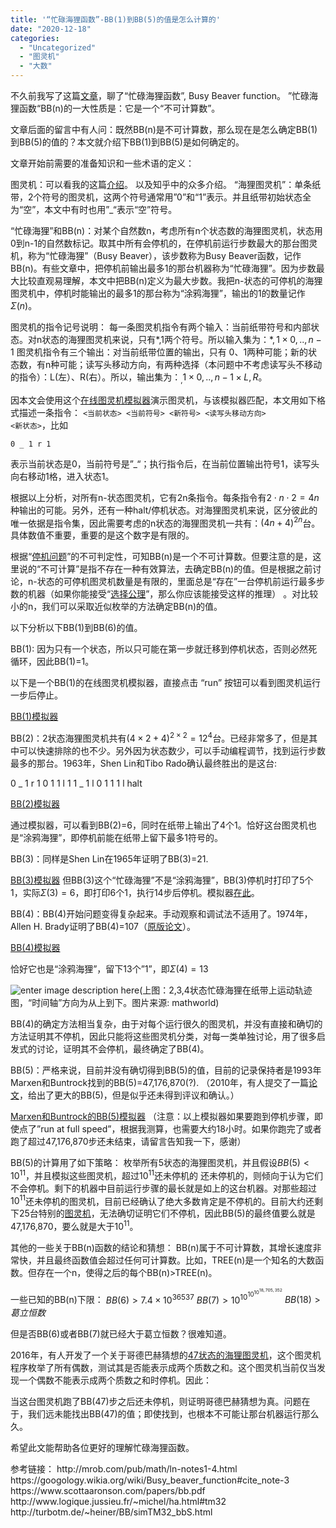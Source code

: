 ```yaml
---
title: '“忙碌海狸函数”-BB(1)到BB(5)的值是怎么计算的'
date: "2020-12-18"
categories:
  - "Uncategorized"
  - "图灵机"
  - "大数"
---
```


不久前我写了这篇<a href="https://zhuanlan.zhihu.com/p/145975481">文章</a>，聊了“忙碌海狸函数”, Busy Beaver function。 ”忙碌海狸函数“BB(n)的一大性质是：它是一个“不可计算数”。

文章后面的留言中有人问：既然BB(n)是不可计算数，那么现在是怎么确定BB(1)到BB(5)的值的？本文就介绍下BB(1)到BB(5)是如何确定的。

文章开始前需要的准备知识和一些术语的定义：

图灵机：可以看我的这篇<a href="https://zhuanlan.zhihu.com/p/143834012">介绍</a>。 以及知乎中的众多介绍。
“海狸图灵机”：单条纸带，2个符号的图灵机，这两个符号通常用"0"和“1"表示。并且纸带初始状态全为“空”，本文中有时也用"_"表示“空”符号。

“忙碌海狸”和BB(n)：对某个自然数n，考虑所有n个状态数的海狸图灵机，状态用0到n-1的自然数标记。取其中所有会停机的，在停机前运行步数最大的那台图灵机，称为“忙碌海狸”（Busy Beaver），该步数称为Busy Beaver函数，记作BB(n)。有些文章中，把停机前输出最多1的那台机器称为“忙碌海狸”。因为步数最大比较直观易理解，本文中把BB(n)定义为最大步数。我把n-状态的可停机的海狸图灵机中，停机时能输出的最多1的那台称为“涂鸦海狸”，输出的1的数量记作$\Sigma(n)$。

图灵机的指令记号说明：
每一条图灵机指令有两个输入：当前纸带符号和内部状态。对n状态的海狸图灵机来说，只有*,1两个符号。所以输入集为：${*,1}\times{0,..,n-1}$
图灵机指令有三个输出：对当前纸带位置的输出，只有 0、1两种可能；新的状态数，有n种可能；读写头移动方向，有两种选择（本问题中不考虑读写头不移动的指令）：L(左）、R(右）。所以，输出集为：${_,1}\times{0,..,n-1}\times{L,R}$。

因本文会使用这个<a href="http://morphett.info/turing/turing.html">在线图灵机模拟器</a>演示图灵机，与该模拟器匹配，本文用如下格式描述一条指令：
<code><当前状态> <当前符号> <新符号> <读写头移动方向> <新状态></code>，比如

<code>0 _ 1 r 1</code>

表示当前状态是0，当前符号是"_"；执行指令后，在当前位置输出符号1，读写头向右移动1格，进入状态1。

根据以上分析，对所有n-状态图灵机，它有2n条指令。每条指令有$2\cdot n \cdot 2=4n$种输出的可能。另外，还有一种halt/停机状态。对海狸图灵机来说，区分彼此的唯一依据是指令集，因此需要考虑的n状态的海狸图灵机一共有：$(4n+4)^{2n}$台。具体数值不重要，重要的是这个数字是有限的。

根据“<a href="https://www.zhihu.com/question/20081359/answer/162329455">停机问题</a>”的不可判定性，可知BB(n)是一个不可计算数。但要注意的是，这里说的“不可计算”是指不存在一种有效算法，去确定BB(n)的值。但是根据之前讨论，n-状态的可停机图灵机数量是有限的，里面总是“存在”一台停机前运行最多步数的机器（如果你能接受“<a href="https://www.zhihu.com/question/49733073/answer/118011956">选择公理</a>”，那么你应该能接受这样的推理） 。对比较小的n，我们可以采取近似枚举的方法确定BB(n)的值。

以下分析以下BB(1)到BB(6)的值。

BB(1): 因为只有一个状态，所以只可能在第一步就迁移到停机状态，否则必然死循环，因此BB(1)=1。

以下是一个BB(1)的在线图灵机模拟器，直接点击 “run" 按钮可以看到图灵机运行一步后停止。

<a href="http://morphett.info/turing/turing.html?1bbfec7a50d178a8a05a007b835ae779">BB(1)模拟器</a>

BB(2)：2状态海狸图灵机共有$(4\times 2+4)^{2\times2}=12^4$台。已经非常多了，但是其中可以快速排除的也不少。另外因为状态数少，可以手动编程调节，找到运行步数最多的那台。1963年，Shen Lin和Tibo Rado确认最终胜出的是这台:

0 _ 1 r 1
0 1 1 l 1
1 _ 1 l 0
1 1 1 l halt</pre>

<a href="http://morphett.info/turing/turing.html?f00fff41cd5c310767558d86687a1032">BB(2)模拟器</a>

通过模拟器，可以看到BB(2)=6，同时在纸带上输出了4个1。恰好这台图灵机也是“涂鸦海狸”，即停机前能在纸带上留下最多1符号的。

BB(3)：同样是Shen Lin在1965年证明了BB(3)=21.

<a href="http://morphett.info/turing/turing.html?97269dd8e813a66759e46510bc5ac4ad">BB(3)模拟器</a>
但BB(3)这个“忙碌海狸”不是“涂鸦海狸”，BB(3)停机时打印了5个1，实际$\Sigma(3)=6$，即打印6个1，执行14步后停机。模拟器<a href="http://morphett.info/turing/turing.html?3059913f8d1f96f2e19814848e9094af">在此</a>。

BB(4)：BB(4)开始问题变得复杂起来。手动观察和调试法不适用了。1974年，Allen H. Brady证明了BB(4)=107（<a href="https://www.ams.org/journals/mcom/1983-40-162/S0025-5718-1983-0689479-6/S0025-5718-1983-0689479-6.pdf">原版论文</a>）。

<a href="http://morphett.info/turing/turing.html?813d4c50bc34053a3fa9bf14d5e26af9">BB(4)模拟器</a>

恰好它也是“涂鸦海狸”，留下13个"1"，即$\Sigma(4)=13$

![enter image description here](https://mathworld.wolfram.com/images/eps-gif/BusyBeaverS_901.gif)(上图：2,3,4状态忙碌海狸在纸带上运动轨迹图，“时间轴”方向为从上到下。图片来源: mathworld)

BB(4)的确定方法相当复杂，由于对每个运行很久的图灵机，并没有直接和确切的方法证明其不停机，因此只能将这些图灵机分类，对每一类单独讨论，用了很多启发式的讨论，证明其不会停机，最终确定了BB(4)。

BB(5)：严格来说，目前并没有确切得到BB(5)的值，目前的记录保持者是1993年Marxen和Buntrock找到的BB(5)=47,176,870(?). （2010年，有人提交了一篇<a href="https://arxiv.org/abs/0908.4013">论文</a>，给出了更大的BB(5)，但是似乎还未得到评议和确认。）

<a href="http://morphett.info/turing/turing.html?0e77e32b549cd0b0362a484ec92768a2">Marxen和Buntrock的BB(5)模拟器</a>
（注意：以上模拟器如果要跑到停机步骤，即使点了"run at full speed"，根据我测算，也需要大约18小时。如果你跑完了或者跑了超过47,176,870步还未结束，请留言告知我一下，感谢）

BB(5)的计算用了如下策略：
枚举所有5状态的海狸图灵机，并且假设$BB(5)<10^{11}$，并且模拟这些图灵机，超过$10^{11}$还未停机的
还未停机的，则倾向于认为它们不会停机。剩下的机器中目前运行步骤的最长就是如上的这台机器。对那些超过$10^{11}$还未停机的图灵机，目前已经确认了绝大多数肯定是不停机的。目前大约还剩下25台特别的<a href="https://github.com/danbriggs/Turing">图灵机</a>，无法确切证明它们不停机，因此BB(5)的最终值要么就是47,176,870，要么就是大于$10^{11}$。

其他的一些关于BB(n)函数的结论和猜想：
BB(n)属于不可计算数，其增长速度非常快，并且最终函数值会超过任何可计算数。比如，TREE(n)是一个知名的大数函数。但存在一个n，使得之后的每个BB(n)>TREE(n)。

一些已知的BB(n)下限：
$BB(6)>7.4\times 10^{36537}$
$BB(7)>10^{10^{10^{10^{18,705,352}}}}$
$BB(18)>葛立恒数$

但是否BB(6)或者BB(7)就已经大于葛立恒数？很难知道。

2016年，有人开发了一个关于哥德巴赫猜想的<a href="https://github.com/adamyedidia/parsimony/blob/master/src/tm/tm2/tm2_files/jared_s_goldbach_tm.tm2">47状态的海狸图灵机</a>，这个图灵机程序枚举了所有偶数，测试其是否能表示成两个质数之和。这个图灵机当前仅当发现一个偶数不能表示成两个质数之和时停机。因此：

当这台图灵机跑了BB(47)步之后还未停机，则证明哥德巴赫猜想为真。问题在于，我们远未能找出BB(47)的值；即使找到，也根本不可能让那台机器运行那么久。

希望此文能帮助各位更好的理解忙碌海狸函数。

参考链接：
http://mrob.com/pub/math/ln-notes1-4.html
https://googology.wikia.org/wiki/Busy_beaver_function#cite_note-3
https://www.scottaaronson.com/papers/bb.pdf
http://www.logique.jussieu.fr/~michel/ha.html#tm32
http://turbotm.de/~heiner/BB/simTM32_bbS.html